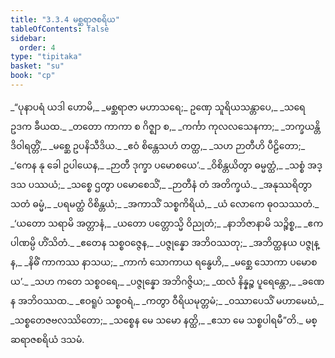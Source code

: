 ```yaml
---
title: "3.3.4 မစ္ဆရာဇစရိယ"
tableOfContents: false
sidebar:
  order: 4
type: "tipitaka"
basket: "su"
book: "cp"
---
```



<DynamicBreadcrumb />

<Division number="83" book="cp" e="ch" v="21" p="415">

<Paragraph number="360" type="verses" book="cp">
_“ပုနာပရံ ယဒါ ဟောမိ,_  
_မစ္ဆရာဇာ မဟာသရေ;_  
ဥဏှေ သူရိယသန္တာပေ,_  
_သရေ ဥဒက ခီယထ._  

</Paragraph>

</Division>
<Division number="84" book="cp" e="ch" v="21" p="415">

<Paragraph number="361" type="verses" book="cp">
_တတော ကာကာ စ ဂိဇ္ဈာ စ,_  
_ကင်္ကာ ကုလလသေနကာ;_  
_ဘက္ခယန္တိ ဒိဝါရတ္တိံ,_  
_မစ္ဆေ ဥပနိသီဒိယ._  

</Paragraph>

</Division>
<Division number="85" book="cp" e="ch" v="21" p="415">

<Paragraph number="362" type="verses" book="cp">
_ဧဝံ စိန္တေသဟံ တတ္ထ,_  
_သဟ ဉာတီဟိ ပီဠိတော;_  
_‘ကေန နု ခေါ ဥပါယေန,_  
_ဉာတီ ဒုက္ခာ ပမောစယေ’._  

</Paragraph>

</Division>
<Division number="86" book="cp" e="ch" v="21" p="415">

<Paragraph number="363" type="verses" book="cp">
_ဝိစိန္တယိတွာ ဓမ္မတ္ထံ,_  
_သစ္စံ အဒ္ဒသ ပဿယံ;_  
_သစ္စေ ဌတွာ ပမောစေသိံ,_  
_ဉာတီနံ တံ အတိက္ခယံ._  

</Paragraph>

</Division>
<Division number="87" book="cp" e="ch" v="21" p="415">

<Paragraph number="364" type="verses" book="cp">
_အနုဿရိတွာ သတံ ဓမ္မံ,_  
_ပရမတ္ထံ ဝိစိန္တယံ;_  
_အကာသိံ သစ္စကိရိယံ,_  
_ယံ လောကေ ဓုဝသဿတံ._  

</Paragraph>

</Division>
<Division number="88" book="cp" e="ch" v="21" p="416">

<Paragraph number="365" type="verses" book="cp">
_‘ယတော သရာမိ အတ္တာနံ,_  
_ယတော ပတ္တောသ္မိ ဝိညုတံ;_  
_နာဘိဇာနာမိ သဉ္စိစ္စ,_  
_ဧကပါဏမ္ပိ ဟိံသိတံ._  

</Paragraph>

</Division>
<Division number="89" book="cp" e="ch" v="21" p="416">

<Paragraph number="366" type="verses" book="cp">
_ဧတေန သစ္စဝဇ္ဇေန,_  
_ပဇ္ဇုန္နော အဘိဝဿတု;_  
_အဘိတ္ထနယ ပဇ္ဇုန္န,_  
_နိဓိံ ကာကဿ နာသယ;_  
_ကာကံ သောကာယ ရန္ဓေဟိ,_  
_မစ္ဆေ သောကာ ပမောစယ’._  

</Paragraph>

</Division>
<Division number="90" book="cp" e="ch" v="21" p="416">

<Paragraph number="367" type="verses" book="cp">
_သဟ ကတေ သစ္စဝရေ,_  
_ပဇ္ဇုန္နော အဘိဂဇ္ဇိယ;_  
_ထလံ နိန္နဉ္စ ပူရေန္တော,_  
_ခဏေန အဘိဝဿထ._  

</Paragraph>

</Division>
<Division number="91" book="cp" e="ch" v="21" p="416">

<Paragraph number="368" type="verses" book="cp">
_ဧဝရူပံ သစ္စဝရံ,_  
_ကတွာ ဝီရိယမုတ္တမံ;_  
_ဝဿာပေသိံ မဟာမေဃံ,_  
_သစ္စတေဇဗလဿိတော;_  
_သစ္စေန မေ သမော နတ္ထိ,_  
_ဧသာ မေ သစ္စပါရမီ”တိ._  


</Paragraph>
</Division>

<Paragraph number="369" type="center" book="cp">
မစ္ဆရာဇစရိယံ ဒသမံ.
</Paragraph>